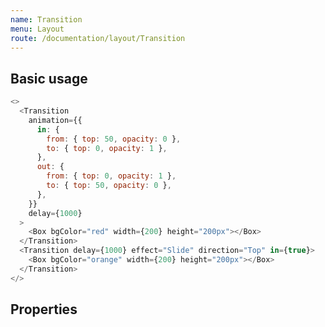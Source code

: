 ```yaml
---
name: Transition
menu: Layout
route: /documentation/layout/Transition
---
```



## Basic usage

```js live=true
<>
  <Transition
    animation={{
      in: {
        from: { top: 50, opacity: 0 },
        to: { top: 0, opacity: 1 },
      },
      out: {
        from: { top: 0, opacity: 1 },
        to: { top: 50, opacity: 0 },
      },
    }}
    delay={1000}
  >
    <Box bgColor="red" width={200} height="200px"></Box>
  </Transition>
  <Transition delay={1000} effect="Slide" direction="Top" in={true}>
    <Box bgColor="orange" width={200} height="200px"></Box>
  </Transition>
</>
```

## Properties

<Props of={Transition} />
